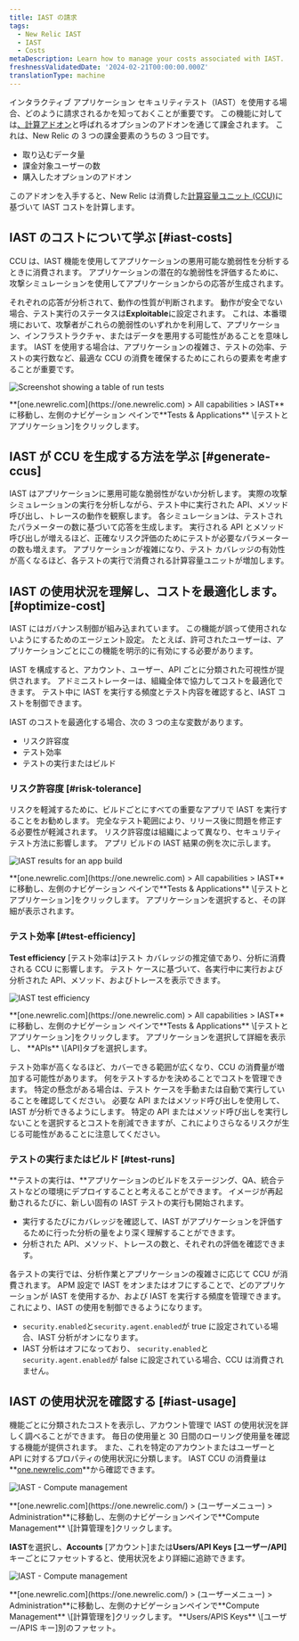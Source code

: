 ```yaml
---
title: IAST の請求
tags:
  - New Relic IAST
  - IAST
  - Costs
metaDescription: Learn how to manage your costs associated with IAST.
freshnessValidatedDate: '2024-02-21T00:00:00.000Z'
translationType: machine
---
```







インタラクティブ アプリケーション セキュリティテスト（IAST）を使用する場合、どのように請求されるかを知っておくことが重要です。 この機能に対しては[、計算アドオン](/docs/accounts/accounts-billing/new-relic-one-pricing-billing/add-on-billing)と呼ばれるオプションのアドオンを通じて課金されます。 これは、New Relic の 3 つの課金要素のうちの 3 つ目です。

* 取り込むデータ量
* 課金対象ユーザーの数
* 購入したオプションのアドオン

このアドオンを入手すると、New Relic は消費した[計算容量ユニット (CCU)](/docs/licenses/license-information/product-definitions/new-relic-one-pricing-definitions/#compute-capacity-unit)に基づいて IAST コストを計算します。

## IAST のコストについて学ぶ [#iast-costs]

CCU は、IAST 機能を使用してアプリケーションの悪用可能な脆弱性を分析するときに消費されます。 アプリケーションの潜在的な脆弱性を評価するために、攻撃シミュレーションを使用してアプリケーションからの応答が生成されます。

それぞれの応答が分析されて、動作の性質が判断されます。 動作が安全でない場合、テスト実行のステータスは**Exploitable**に設定されます。 これは、本番環境において、攻撃者がこれらの脆弱性のいずれかを利用して、アプリケーション、インフラストラクチャ、またはデータを悪用する可能性があることを意味します。 IAST を使用する場合は、アプリケーションの複雑さ、テストの効率、テストの実行数など、最適な CCU の消費を確保するためにこれらの要素を考慮することが重要です。

<img
  title="Screenshot showing a table of run tests"
  alt="Screenshot showing a table of run tests"
  src={iastTestRun}
/>

<figcaption>
  **[one.newrelic.com](https://one.newrelic.com) > All capabilities > IAST**に移動し、左側のナビゲーション ペインで**Tests & Applications** \[テストとアプリケーション]をクリックします。
</figcaption>

## IAST が CCU を生成する方法を学ぶ [#generate-ccus]

IAST はアプリケーションに悪用可能な脆弱性がないか分析します。 実際の攻撃シミュレーションの実行を分析しながら、テスト中に実行された API、メソッド呼び出し、トレースの動作を観察します。 各シミュレーションは、テストされたパラメーターの数に基づいて応答を生成します。 実行される API とメソッド呼び出しが増えるほど、正確なリスク評価のためにテストが必要なパラメーターの数も増えます。 アプリケーションが複雑になり、テスト カバレッジの有効性が高くなるほど、各テストの実行で消費される計算容量ユニットが増加します。

## IAST の使用状況を理解し、コストを最適化します。 [#optimize-cost]

IAST にはガバナンス制御が組み込まれています。 <InlinePopover type="apm"/>この機能が誤って使用されないようにするためのエージェント設定。 たとえば、許可されたユーザーは、アプリケーションごとにこの機能を明示的に有効にする必要があります。

IAST を構成すると、アカウント、ユーザー、API ごとに分類された可視性が提供されます。 アドミニストレーターは、組織全体で協力してコストを最適化できます。 テスト中に IAST を実行する頻度とテスト内容を確認すると、IAST コストを制御できます。

IAST のコストを最適化する場合、次の 3 つの主な変数があります。

* リスク許容度
* テスト効率
* テストの実行またはビルド

### リスク許容度 [#risk-tolerance]

リスクを軽減するために、ビルドごとにすべての重要なアプリで IAST を実行することをお勧めします。 完全なテスト範囲により、リリース後に問題を修正する必要性が軽減されます。 リスク許容度は組織によって異なり、セキュリティ テスト方法に影響します。 アプリ ビルドの IAST 結果の例を次に示します。

<img
  title="IAST results for an app build"
  alt="IAST results for an app build"
  src={iastResultsAppBuild}
/>

<figcaption>
  **[one.newrelic.com](https://one.newrelic.com) > All capabilities > IAST**に移動し、左側のナビゲーション ペインで**Tests & Applications** \[テストとアプリケーション]をクリックします。 アプリケーションを選択すると、その詳細が表示されます。
</figcaption>

### テスト効率 [#test-efficiency]

**Test efficiency** \[テスト効率は]テスト カバレッジの推定値であり、分析に消費される CCU に影響します。 テスト ケースに基づいて、各実行中に実行および分析された API、メソッド、およびトレースを表示できます。

<img
  title="IAST test efficiency"
  alt="IAST test efficiency"
  src={iastTestedApis}
/>

<figcaption>
  **[one.newrelic.com](https://one.newrelic.com) > All capabilities > IAST**に移動し、左側のナビゲーション ペインで**Tests & Applications** \[テストとアプリケーション]をクリックします。 アプリケーションを選択して詳細を表示し、 **APIs** \[API]タブを選択します。
</figcaption>

テスト効率が高くなるほど、カバーできる範囲が広くなり、CCU の消費量が増加する可能性があります。 何をテストするかを決めることでコストを管理できます。 特定の懸念がある場合は、テスト ケースを手動または自動で実行していることを確認してください。 必要な API またはメソッド呼び出しを使用して、IAST が分析できるようにします。 特定の API またはメソッド呼び出しを実行しないことを選択するとコストを削減できますが、これによりさらなるリスクが生じる可能性があることに注意してください。

### テストの実行またはビルド [#test-runs]

**テストの実行は、**アプリケーションのビルドをステージング、QA、統合テストなどの環境にデプロイすることと考えることができます。 イメージが再起動されるたびに、新しい固有の IAST テストの実行も開始されます。

* 実行するたびにカバレッジを確認して、IAST がアプリケーションを評価するために行った分析の量をより深く理解することができます。
* 分析された API、メソッド、トレースの数と、それぞれの評価を確認できます。

各テストの実行では、分析作業とアプリケーションの複雑さに応じて CCU が消費されます。 APM 設定で IAST をオンまたはオフにすることで、どのアプリケーションが IAST を使用するか、および IAST を実行する頻度を管理できます。 これにより、IAST の使用を制御できるようになります。

* `security.enabled`と`security.agent.enabled`が true に設定されている場合、IAST 分析がオンになります。
* IAST 分析はオフになっており、 `security.enabled`と`security.agent.enabled`が false に設定されている場合、CCU は消費されません。

## IAST の使用状況を確認する [#iast-usage]

機能ごとに分類されたコストを表示し、アカウント管理で IAST の使用状況を詳しく調べることができます。 毎日の使用量と 30 日間のローリング使用量を確認する機能が提供されます。 また、これを特定のアカウントまたはユーザーと API に対するプロパティの使用状況に分類します。 IAST CCU の消費量は**[one.newrelic.com](https://one.newrelic.com/)**から確認できます。

<img
  title="IAST - Compute management"
  alt="IAST - Compute management"
  src={iastFacetExample}
/>

<figcaption>
  **[one.newrelic.com](https://one.newrelic.com/) > (ユーザーメニュー) > Administration**に移動し、左側のナビゲーションペインで**Compute Management** \[計算管理を]クリックします。
</figcaption>

**IAST**を選択し、**Accounts** \[アカウント]または**Users/API Keys \[ユーザー/API]** キーごとにファセットすると、使用状況をより詳細に追跡できます。

<img
  title="IAST - Compute management"
  alt="IAST - Compute management"
  src={iastComputeManagement}
/>

<figcaption>
  **[one.newrelic.com](https://one.newrelic.com/) > (ユーザーメニュー) > Administration**に移動し、左側のナビゲーションペインで**Compute Management** \[計算管理を]クリックします。 **Users/APIS Keys** \[ユーザー/APIS キー]別のファセット。
</figcaption>